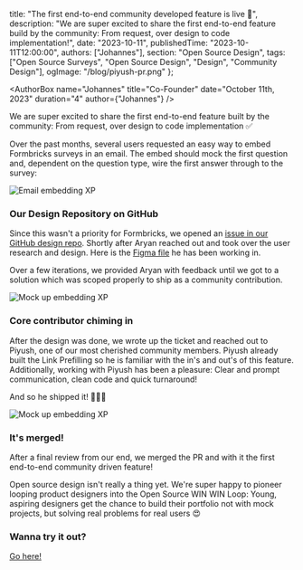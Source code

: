 
  title: "The first end-to-end community developed feature is live 🚢",
  description:
    "We are super excited to share the first end-to-end feature build by the community: From request, over design to code implementation!",
  date: "2023-10-11",
  publishedTime: "2023-10-11T12:00:00",
  authors: ["Johannes"],
  section: "Open Source Design",
  tags: ["Open Source Surveys", "Open Source Design", "Design", "Community Design"],
    ogImage: "/blog/piyush-pr.png"
};

<AuthorBox name="Johannes" title="Co-Founder" date="October 11th, 2023" duration="4" author={"Johannes"} />

<p className="text-lg font-semibold">We are super excited to share the first end-to-end feature built by the community: From request, over design to code implementation ✅</p>

Over the past months, several users requested an easy way to embed Formbricks surveys in an email. The embed should mock the first question and, dependent on the question type, wire the first answer through to the survey:

<Image
  src={EmailGIF}
  alt="Email embedding XP"
  className="rounded-lg w-full"
/>

### Our Design Repository on GitHub

Since this wasn't a priority for Formbricks, we opened an <a href="https://github.com/formbricks/design/issues/19" target="_blank">issue in our GitHub design repo</a>. Shortly after Aryan reached out and took over the user research and design. Here is the <a href="https://www.figma.com/file/6gtywfMneiONru4A5egbwi/Embedding-Experience?type=design&node-id=82%3A829&mode=design&t=mCsVx1VPtm1vPqgf-1">Figma file</a> he has been working in.

Over a few iterations, we provided Aryan with feedback until we got to a solution which was scoped properly to ship as a community contribution.

<Image
  src={FigmaMock}
  alt="Mock up embedding XP"
  className="rounded-lg w-full"
/>

### Core contributor chiming in

After the design was done, we wrote up the ticket and reached out to Piyush, one of our most cherished community members. Piyush already built the Link Prefilling so he is familiar with the in's and out's of this feature. Additionally, working with Piyush has been a pleasure: Clear and prompt communication, clean code and quick turnaround!

And so he shipped it! 🚢🚢🚢

<Image
  src={PiyushPR}
  alt="Mock up embedding XP"
  className="rounded-lg w-full"
/>

### It's merged!

After a final review from our end, we merged the PR and with it the first end-to-end community driven feature!

Open source design isn't really a thing yet. We're super happy to pioneer looping product designers into the Open Source WIN WIN Loop: Young, aspiring designers get the chance to build their portfolio not with mock projects, but solving real problems for real users 😍 


### Wanna try it out? 
<a href="https://app.formbricks.com" target="_blank">Go here!</a>


